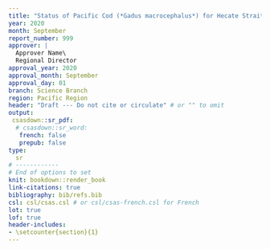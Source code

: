 ```yaml
---
title: "Status of Pacific Cod (*Gadus macrocephalus*) for Hecate Strait and Queen Charlotte Sound (Area 5ABCD), and West Coast Vancouver Island (Area 3CD) in 2020"
year: 2020
month: September
report_number: 999
approver: |
  Approver Name\
  Regional Director
approval_year: 2020
approval_month: September
approval_day: 01
branch: Science Branch
region: Pacific Region
header: "Draft --- Do not cite or circulate" # or "" to omit
output:
 csasdown::sr_pdf:
  # csasdown::sr_word:
   french: false
   prepub: false
type:
  sr
# ------------
# End of options to set
knit: bookdown::render_book
link-citations: true
bibliography: bib/refs.bib
csl: csl/csas.csl # or csl/csas-french.csl for French
lot: true
lof: true
header-includes:
- \setcounter{section}{1}
---
```


